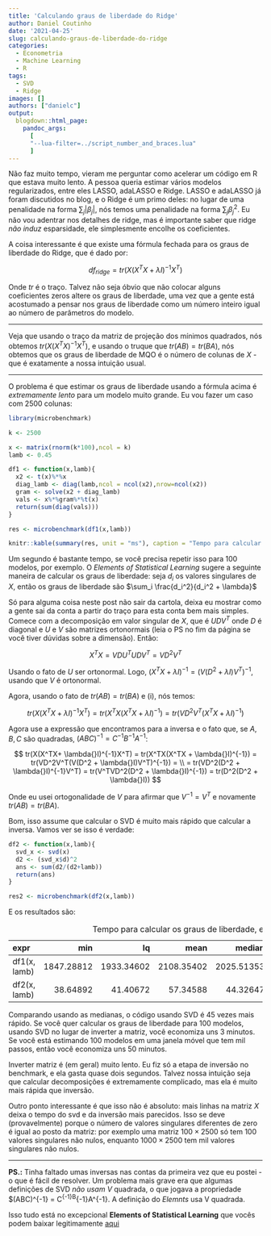 ```yaml
---
title: 'Calculando graus de liberdade do Ridge'
author: Daniel Coutinho
date: '2021-04-25'
slug: calculando-graus-de-liberdade-do-ridge
categories:
  - Econometria
  - Machine Learning
  - R
tags:
  - SVD
  - Ridge
images: []
authors: ["danielc"]
output:
  blogdown::html_page:
    pandoc_args: 
      [
      "--lua-filter=../script_number_and_braces.lua"
      ]
---
```


Não faz muito tempo, vieram me perguntar como acelerar um código em R que estava muito lento. A pessoa queria estimar vários modelos regularizados, entre eles LASSO, adaLASSO e Ridge. LASSO e adaLASSO já foram discutidos no blog, e o Ridge é um primo deles: no lugar de uma penalidade na forma $\sum_j |\beta_j|$, nós temos uma penalidade na forma $\sum_j \beta_j^2$. Eu não vou adentrar nos detalhes de ridge, mas é importante saber que ridge _não induz_ esparsidade, ele simplesmente encolhe os coeficientes.

A coisa interessante é que existe uma fórmula fechada para os graus de liberdade do Ridge, que é dado por:

$$
df_{ridge} = tr(X(X^TX+ \lambda{}I)^{-1}X^T)
$$

Onde $tr$ é o traço. Talvez não seja óbvio que não colocar alguns coeficientes zeros altere os graus de liberdade, uma vez que a gente está acostumado a pensar nos graus de liberdade como um número inteiro igual ao número de parâmetros do modelo. 

---

Veja que usando o traço da matriz de projeção dos mínimos quadrados, nós obtemos $tr(X(X^TX)^{-1}X^T)$, e usando o truque que $tr(AB) = tr(BA)$, nós obtemos que os graus de liberdade de MQO é o número de colunas de $X$ - que é exatamente a nossa intuição usual. 

---

O problema é que estimar os graus de liberdade usando a fórmula acima é _extremamente lento_ para um modelo muito grande. Eu vou fazer um caso com 2500 colunas:

```r

library(microbenchmark)

k <- 2500

x <- matrix(rnorm(k*100),ncol = k)
lamb <- 0.45

df1 <- function(x,lamb){
  x2 <- t(x)%*%x
  diag_lamb <- diag(lamb,ncol = ncol(x2),nrow=ncol(x2))
  gram <- solve(x2 + diag_lamb)
  vals <- x%*%gram%*%t(x)
  return(sum(diag(vals)))
}

res <- microbenchmark(df1(x,lamb))

knitr::kable(summary(res, unit = "ms"), caption = "Tempo para calcular os graus de liberdade, em milisegundos")

```

Um segundo é bastante tempo, se você precisa repetir isso para 100 modelos, por exemplo. O _Elements of Statistical Learning_ sugere a seguinte maneira de calcular os graus de liberdade: seja $d_i$ os valores singulares de $X$, então os graus de liberdade são $\sum_i \frac{d_i^2}{d_i^2 + \lambda}$

Só para alguma coisa neste post não sair da cartola, deixa eu mostrar como a gente sai da conta a partir do traço para esta conta bem mais simples. Comece com a decomposição em valor singular de $X$, que é $UDV^T$ onde $D$ é diagonal e $U$ e $V$ são matrizes ortonormais (leia o PS no fim da página se você tiver dúvidas sobre a dimensão). Então: 

$$X^TX = VDU^TUDV^T = VD^2V^T \tag{i}$$ 

Usando o fato de $U$ ser ortonormal. Logo, $(X^TX + \lambda{}I)^{-1} = (V(D^{2} + \lambda{}I)V^T)^{-1}$, usando que $V$ é ortonormal. 

Agora, usando o fato de $tr(AB) = tr(BA)$ e (i), nós temos:

$$
tr(X(X^TX+ \lambda{}I)^{-1}X^T) = tr(X^TX(X^TX + \lambda{}I)^{-1}) = tr(VD^2V^T(X^TX + \lambda{}I)^{-1}) 
$$

Agora use a expressão que encontramos para a inversa e o fato que, se $A,B,C$ são quadradas, $(ABC)^{-1} = C^{-1}B^{-1}A^{-1}$: 

$$
tr(X(X^TX+ \lambda{}I)^{-1}X^T) = tr(X^TX(X^TX + \lambda{}I)^{-1}) = tr(VD^2V^T(V(D^2 + \lambda{}I)V^T)^{-1}) = \\
= tr(VD^2(D^2 + \lambda{}I)^{-1}V^T) = tr(V^TVD^2(D^2 + \lambda{}I)^{-1}) = tr(D^2(D^2 + \lambda{}I))
$$

Onde eu usei ortogonalidade de $V$ para afirmar que $V^{-1} = V^T$ e novamente $tr(AB) = tr(BA)$. 

Bom, isso assume que calcular o SVD é muito mais rápido que calcular a inversa. Vamos ver se isso é verdade:

```r

df2 <- function(x,lamb){
  svd_x <- svd(x)
  d2 <- (svd_x$d)^2
  ans <- sum(d2/(d2+lamb))
  return(ans)
}

res2 <- microbenchmark(df2(x,lamb))

```

E os resultados são:

Table: Tempo para calcular os graus de liberdade, em milisegundos

|expr         |        min|         lq|       mean|     median|         uq|       max| neval|
|:------------|----------:|----------:|----------:|----------:|----------:|---------:|-----:|
|df1(x, lamb) | 1847.28812| 1933.34602| 2108.35402| 2025.51353| 2198.12094| 3192.9819|   100|
|df2(x, lamb) |   38.64892|   41.40672|   57.34588|   44.32647|   48.92384|  444.2084|   100|

Comparando usando as medianas, o código usando SVD é 45 vezes mais rápido. Se você quer calcular os graus de liberdade para 100 modelos, usando SVD no lugar de inverter a matriz, você economiza uns 3 minutos. Se você está estimando 100 modelos em uma janela móvel que tem mil passos, então você economiza uns 50 minutos.

Inverter matriz é (em geral) muito lento. Eu fiz só a etapa de inversão no benchmark, e ela gasta quase dois segundos. Talvez nossa intuição seja que calcular decomposições é extremamente complicado, mas ela é muito mais rápida que inversão. 

Outro ponto interessante é que isso não é absoluto: mais linhas na matriz $X$ deixa o tempo do svd e da inversão mais parecidos. Isso se deve (provavelmente) porque o número de valores singulares diferentes de zero é igual ao posto da matriz: por exemplo uma matriz $100 \times 2500$ só tem 100 valores singulares não nulos, enquanto $1000 \times 2500$ tem mil valores singulares não nulos. 

----

**PS.:** Tinha faltado umas inversas nas contas da primeira vez que eu postei - o que é fácil de resolver. Um problema mais grave era que algumas definições de SVD _não usam_ $V$ quadrada, o que jogava a propriedade $(ABC)^{-1} = C^{-1}B^{-1}A^{-1}. A definição do _Elemnts_ usa V quadrada. 

Isso tudo está no excepcional **Elements of Statistical Learning** que vocês podem baixar legitimamente [aqui](https://web.stanford.edu/~hastie/ElemStatLearn/)
